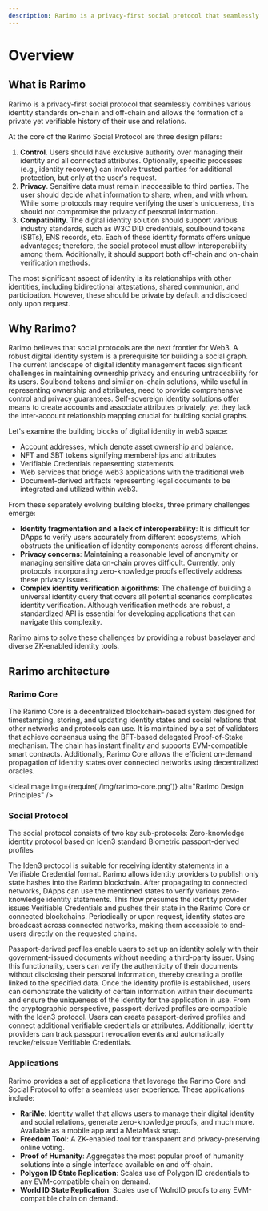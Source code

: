 ```yaml
---
description: Rarimo is a privacy-first social protocol that seamlessly combines various identity standards and forms a private but verifiable social graph.
---
```



# Overview

##  What is Rarimo

Rarimo is a privacy-first social protocol that seamlessly combines various identity standards on-chain and off-chain and allows the formation of a private yet verifiable history of their use and relations.

<!-- TODO: a diagram? -->

At the core of the Rarimo Social Protocol are three design pillars:

1. **Control**. Users should have exclusive authority over managing their identity and all connected attributes. Optionally, specific processes (e.g., identity recovery) can involve trusted parties for additional protection, but only at the user's request.
1. **Privacy**. Sensitive data must remain inaccessible to third parties. The user should decide what information to share, when, and with whom. While some protocols may require verifying the user's uniqueness, this should not compromise the privacy of personal information.
1. **Compatibility**. The digital identity solution should support various industry standards, such as W3C DID credentials, soulbound tokens (SBTs), ENS records, etc. Each of these identity formats offers unique advantages; therefore, the social protocol must allow interoperability among them. Additionally, it should support both off-chain and on-chain verification methods.

The most significant aspect of identity is its relationships with other identities, including bidirectional attestations, shared communion, and participation. However, these should be private by default and disclosed only upon request.

## Why Rarimo?

Rarimo believes that social protocols are the next frontier for Web3. A robust digital identity system is a prerequisite for building a social graph. The current landscape of digital identity management faces significant challenges in maintaining ownership privacy and ensuring untraceability for its users. Soulbond tokens and similar on-chain solutions, while useful in representing ownership and attributes, need to provide comprehensive control and privacy guarantees. Self-sovereign identity solutions offer means to create accounts and associate attributes privately, yet they lack the inter-account relationship mapping crucial for building social graphs.

Let's examine the building blocks of digital identity in web3 space:

- Account addresses, which denote asset ownership and balance.
- NFT and SBT tokens signifying memberships and attributes
- Verifiable Credentials representing statements
- Web services that bridge web3 applications with the traditional web
- Document-derived artifacts representing legal documents to be integrated and utilized within web3.

From these separately evolving building blocks, three primary challenges emerge:
- **Identity fragmentation and a lack of interoperability**: It is difficult for DApps to verify users accurately from different ecosystems, which obstructs the unification of identity components across different chains.
- **Privacy concerns**: Maintaining a reasonable level of anonymity or managing sensitive data on-chain proves difficult. Currently, only protocols incorporating zero-knowledge proofs effectively address these privacy issues.
- **Complex identity verification algorithms**: The challenge of building a universal identity query that covers all potential scenarios complicates identity verification. Although verification methods are robust, a standardized API is essential for developing applications that can navigate this complexity.

Rarimo aims to solve these challenges by providing a robust baselayer and diverse ZK-enabled identity tools.

## Rarimo architecture

### Rarimo Core

The Rarimo Core is a decentralized blockchain-based system designed for timestamping, storing, and updating identity states and social relations that other networks and protocols can use. It is maintained by a set of validators that achieve consensus using the BFT-based delegated Proof-of-Stake mechanism. The chain has instant finality and supports EVM-compatible smart contracts. Additionally, Rarimo Core allows the efficient on-demand propagation of identity states over connected networks using decentralized oracles.

<IdealImage img={require('/img/rarimo-core.png')} alt="Rarimo Design Principles" />

### Social Protocol

The social protocol consists of two key sub-protocols:
Zero-knowledge identity protocol based on Iden3 standard
Biometric passport-derived profiles

The Iden3 protocol is suitable for receiving identity statements in a Verifiable Credential format. Rarimo allows identity providers to publish only state hashes into the Rarimo blockchain. After propagating to connected networks, DApps can use the mentioned states to verify various zero-knowledge identity statements. This flow presumes the identity provider issues Verifiable Credentials and pushes their state in the Rarimo Core or connected blockchains. Periodically or upon request, identity states are broadcast across connected networks, making them accessible to end-users directly on the requested chains.

Passport-derived profiles enable users to set up an identity solely with their government-issued documents without needing a third-party issuer. Using this functionality, users can verify the authenticity of their documents without disclosing their personal information, thereby creating a profile linked to the specified data. Once the identity profile is established, users can demonstrate the validity of certain information within their documents and ensure the uniqueness of the identity for the application in use. From the cryptographic perspective, passport-derived profiles are compatible with the Iden3 protocol. Users can create passport-derived profiles and connect additional verifiable credentials or attributes. Additionally, identity providers can track passport revocation events and automatically revoke/reissue Verifiable Credentials.

### Applications

Rarimo provides a set of applications that leverage the Rarimo Core and Social Protocol to offer a seamless user experience. These applications include:

- **RariMe**: Identity wallet that allows users to manage their digital identity and social relations, generate zero-knowledge proofs, and much more. Available as a mobile app and a MetaMask snap.
- **Freedom Tool**: A ZK-enabled tool for transparent and privacy-preserving online voting.
- **Proof of Humanity**: Aggregates the most popular proof of humanity solutions into a single interface available on and off-chain.
- **Polygon ID State Replication**: Scales use of Polygon ID credentials to any EVM-compatible chain on demand.
- **World ID State Replication**: Scales use of WolrdID proofs to any EVM-compatible chain on demand.
